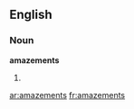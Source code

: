 ==English==

===Noun===
'''amazements'''

# {{plural of|[[amazement]]}}

[[ar:amazements]]
[[fr:amazements]]